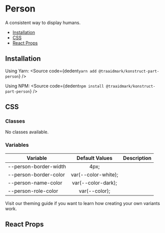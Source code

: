 
# Person

A consistent way to display humans.

- [Installation](#installation)
- [CSS](#css)
- [React Props](#react-props)

## Installation

Using Yarn:
<Source
  code={dedent`
    yarn add @traaidmark/konstruct-part-person
  `}
/>

Using NPM:
<Source
  code={dedent`
    npm install @traaidmark/konstruct-part-person
  `}
/>

## CSS

### Classes

No classes available.

### Variables

| Variable              | Default Values      | Description           |
| --------------------- |:-------------------:|:-------------:|
| --person-border-width | 4px;
| --person-border-color | var(--color-white);
| --person-name-color   | var(--color-dark);
| --person-role-color   | var(--color);

Visit our theming guide if you want to learn how creating your own variants work.

## React Props

<ArgsTable />


